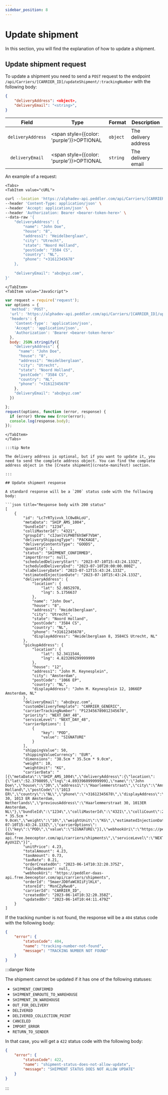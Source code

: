 ```yaml
---
sidebar_position: 8
---
```


# Update shipment

In this section, you will find the explanation of how to update a shipment.

## Update shipment request

To update a shipment you need to send a `POST` request to the endpoint `/api/Carriers/[CARRIER_ID]/updateShipment/:trackingNumber` with the following body:

```json title="Request body"
{
    "deliveryAddress": <object>,
    "deliveryEmail": "<string>",
}
```

| Field | Type | Format | Description |
|:---:|---|---|---|
| ``deliveryAddress`` | <span style={{color: 'purple'}}>OPTIONAL</span> | ``object`` | The delivery address |
| ``deliveryEmail`` | <span style={{color: 'purple'}}>OPTIONAL</span> | ``string`` | The delivery email |

An example of a request:


```mdx-code-block
<Tabs>
<TabItem value="cURL">
```

```bash title="cURL example"
curl --location 'https://alphadev-api.peddler.com/api/Carriers/[CARRIER_ID]/updateShipment/P123456789012345678' \
--header 'Content-Type: application/json' \
--header 'Accept: application/json' \
--header 'Authorization: Bearer <bearer-token-here>' \
--data-raw '{
    "deliveryAddress": {
        "name": "John Doe",
        "house": "8",
        "address1": "Heidelberglaan",
        "city": "Utrecht",
        "state": "Noord Holland",
        "postCode": "3584 CS",
        "country": "NL",
        "phone": "+31612345678"
    },
    
    "deliveryEmail": "abc@xyz.com",
}'
```

```mdx-code-block
</TabItem>
<TabItem value="JavaScript">
```

```js title="JavaScript example"
var request = require('request');
var options = {
  'method': 'POST',
  'url': 'https://alphadev-api.peddler.com/api/Carriers/[CARRIER_ID]/updateShipment/P123456789012345678',
  'headers': {
    'Content-Type': 'application/json',
    'Accept': 'application/json',
    'Authorization': 'Bearer <bearer-token-here>'
  },
  body: JSON.stringify({
    "deliveryAddress": {
      "name": "John Doe",
      "house": "8",
      "address1": "Heidelberglaan",
      "city": "Utrecht",
      "state": "Noord Holland",
      "postCode": "3584 CS",
      "country": "NL",
      "phone": "+31612345678"
    },
    "deliveryEmail": "abc@xyz.com"
  })

};
request(options, function (error, response) {
  if (error) throw new Error(error);
  console.log(response.body);
});
```

```mdx-code-block
</TabItem>
</Tabs>

:::tip Note

The delivery address is optional, but if you want to update it, you need to send the complete address object. You can find the complete address object in the [Create shipment](create-manifest) section.

:::

## Update shipment response

A standard response will be a `200` status code with the following body:

```json title="Response body with 200 status"
[
    {
        "id": "Lc7rRTyivvk_lC0w8kLoU",
        "metaData": "SHIP_AMS_1004",
        "bundleId": "1234",
        "colliMasterId": "4321",
        "groupId": "cIJanlViPHBT6h5WF7VbH",
        "deliveryShippingType": "PACKAGE",
        "deliveryContentsType": "GOODS",
        "quantity": 1,
        "status": "SHIPMENT_CONFIRMED",
        "importError": null,
        "scheduledDeliveryStart": "2023-07-10T15:43:24.133Z",
        "scheduledDeliveryEnd": "2023-07-10T20:00:00.000Z",
        "slaDeliveryDate": "2023-07-12T15:43:24.133Z",
        "estimatedInjectionDate": "2023-07-10T15:43:24.133Z",
        "deliveryAddress": {
            "location": {
                "lat": 52.0852978,
                "lng": 5.1756637
            },
            "name": "John Doe",
            "house": "8",
            "address1": "Heidelberglaan",
            "city": "Utrecht",
            "state": "Noord Holland",
            "postCode": "3584 CS",
            "country": "NL",
            "phone": "+31612345678",
            "displayAddress": "Heidelberglaan 8, 3584CS Utrecht, NL"
        },
        "pickupAddress": {
            "location": {
                "lat": 52.3411544,
                "lng": 4.823209299999999
            },
            "house": "12",
            "address1": "John M. Keynesplein",
            "city": "Amsterdam",
            "postCode": "1066 EP",
            "country": "NL",
            "displayAddress": "John M. Keynesplein 12, 1066EP Amsterdam, NL"
        },
        "deliveryEmail": "abc@xyz.com",
        "customDeliveryTemplate": "CARRIER_GENERIC",
        "carrierTrackingNumber": "P123456789012345678",
        "priority": "NEXT_DAY_48",
        "serviceLevel": "NEXT_DAY_48",
        "carrierOptions": [
            {
                "key": "POD",
                "value": "SIGNATURE"
            }
        ],
        "shippingValue": 50,
        "shippingValueCurrency": "EUR",
        "dimensions": "38.5cm * 35.5cm * 9.0cm",
        "weight": 10,
        "weightUnit": "KG",
        "carrierData": "[{\"metaData\":\"SHIP_AMS_1004\",\"deliveryAddress\":{\"location\":{\"lat\":52.3798095,\"lng\":4.893396099999999},\"name\":\"John Doe\",\"house\":\"30\",\"address1\":\"Haarlemmerstraat\",\"city\":\"Amsterdam\",\"state\":\"Noord Holland\",\"postCode\":\"1013 ER\",\"country\":\"NL\",\"phone\":\"+31612345678\",\"displayAddress\":\"Haarlemmerstraat 30, 1013 ER Amsterdam, Netherlands\",\"previousAddress\":\"Haarlemmerstraat 30, 1013ER Amsterdam, NL\"},\"bundleId\":\"1234\",\"colliMasterId\":\"4321\",\"colliCount\":2,\"deliveryEmail\":\"abc@xyz.com\",\"deliveryShippingType\":\"PACKAGE\",\"deliveryContentsType\":\"GOODS\",\"shippingValue\":\"50\",\"shippingValueCurrency\":\"EUR\",\"dimensions\":\"38.5cm * 35.5cm * 9.0cm\",\"weight\":\"10\",\"weightUnit\":\"KG\",\"estimatedInjectionDate\":\"2023-07-10T15:43:24.133Z\",\"carrierOptions\":[{\"key\":\"POD\",\"value\":\"SIGNATURE\"}],\"webhookUri\":\"https://peddler-daas-api.free.beeceptor.com/api/carriers/shipments\",\"serviceLevel\":\"NEXT_DAY_48\",\"carrierId\":\"CARRIER_ID\",\"status\":\"ADDED\",\"storeId\":\"Ri9-AyUV2Z\"}]",
        "unitPrice": 4.23,
        "totalAmount": 4.23,
        "taxAmount": 0.73,
        "taxRate": 0.21,
        "orderCreatedOn": "2023-06-14T10:32:20.375Z",
        "failedReason": null,
        "webhookUri": "https://peddler-daas-api.free.beeceptor.com/api/carriers/shipments",
        "orderId": "5maerJD0faWC0IiFjlKLX",
        "storeId": "MsnCZyRwu0",
        "carrierId": "CARRIER_ID",
        "createdOn": "2023-06-14T10:32:20.358Z",
        "updatedOn": "2023-06-14T10:44:11.479Z"
    }
]
```

If the tracking number is not found, the response will be a `404` status code with the following body:

```json title="Response body with 404 status"
{
    "error": {
        "statusCode": 404,
        "name": "tracking-number-not-found",
        "message": "TRACKING NUMBER NOT FOUND"
    }
}
```

:::danger Note

The shipment cannot be updated if it has one of the following statuses:
- `SHIPMENT_CONFIRMED`
- `SHIPMENT_ENROUTE_TO_WAREHOUSE`
- `SHIPMENT_IN_WAREHOUSE`
- `OUT_FOR_DELIVERY`
- `DELIVERED`
- `DELIVERED_COLLECTION_POINT`
- `CANCELED`
- `IMPORT_ERROR`
- `RETURN_TO_SENDER`


In that case, you will get a `422` status code with the following body:

```json title="Response body with 422 status"
{
    "error": {
        "statusCode": 422,
        "name": "shipment-status-does-not-allow-update",
        "message": "SHIPMENT STATUS DOES NOT ALLOW UPDATE"
    }
}
```

:::